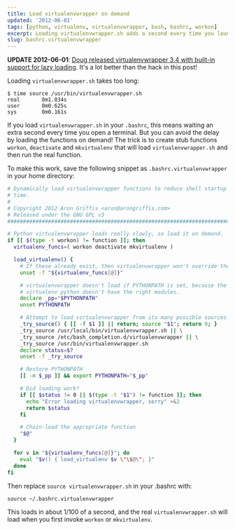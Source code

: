 ```yaml
---
title: Load virtualenvwrapper on demand
updated: '2012-06-01'
tags: [python, virtualenv, virtualenvwrapper, bash, bashrc, workon]
excerpt: Loading virtualenvwrapper.sh adds a second every time you launch a shell. Get that second back!
slug: bashrc.virtualenvwrapper
---
```


**UPDATE 2012-06-01**: [Doug released virtualenvwrapper 3.4 with
built-in support for lazy loading](http://virtualenvwrapper.readthedocs.org/en/latest/install.html#install-lazy-loader).
It's a lot better than the hack in this post!

Loading `virtualenvwrapper.sh` takes too long:

```
$ time source /usr/bin/virtualenvwrapper.sh
real       0m1.034s
user       0m0.625s
sys        0m0.161s
```

If you load `virtualenvwrapper.sh` in your `.bashrc`, this means waiting an
extra second every time you open a terminal. But you can avoid the delay by
loading the functions on demand! The trick is to create stub functions
`workon`, `deactivate` and `mkvirtualenv` that will load
`virtualenvwrapper.sh` and then run the real function.

To make this work, save the following snippet as
`.bashrc.virtualenvwrapper` in your home directory:

```bash
# Dynamically load virtualenvwrapper functions to reduce shell startup
# time.
#
# Copyright 2012 Aron Griffis <aron@arongriffis.com>
# Released under the GNU GPL v3
#######################################################################

# Python virtualenvwrapper loads really slowly, so load it on demand.
if [[ $(type -t workon) != function ]]; then
  virtualenv_funcs=( workon deactivate mkvirtualenv )

  load_virtualenv() {
    # If these already exist, then virtualenvwrapper won't override them.
    unset -f "${virtualenv_funcs[@]}"

    # virtualenvwrapper doesn't load if PYTHONPATH is set, because the
    # virtualenv python doesn't have the right modules.
    declare _pp="$PYTHONPATH"
    unset PYTHONPATH

    # Attempt to load virtualenvwrapper from its many possible sources...
    _try_source() { [[ -f $1 ]] || return; source "$1"; return 0; }
    _try_source /usr/local/bin/virtualenvwrapper.sh || \
    _try_source /etc/bash_completion.d/virtualenvwrapper || \
    _try_source /usr/bin/virtualenvwrapper.sh
    declare status=$?
    unset -f _try_source

    # Restore PYTHONPATH
    [[ -n $_pp ]] && export PYTHONPATH="$_pp"

    # Did loading work?
    if [[ $status != 0 || $(type -t "$1") != function ]]; then
      echo "Error loading virtualenvwrapper, sorry" >&2
      return $status
    fi

    # Chain-load the appropriate function
    "$@"
  }

  for v in "${virtualenv_funcs[@]}"; do
    eval "$v() { load_virtualenv $v \"\$@\"; }"
  done
fi
```

Then replace `source virtualenvwrapper.sh` in your .bashrc with:

```
source ~/.bashrc.virtualenvwrapper
```

This loads in about 1/100 of a second, and the real `virtualenvwrapper.sh`
will load when you first invoke `workon` or `mkvirtualenv`.
